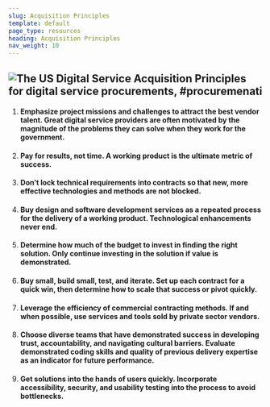 ```yaml
---
slug: Acquisition Principles
template: default
page_type: resources
heading: Acquisition Principles
nav_weight: 10
---
```

## ![The US Digital Service Acquisition Principles for digital service procurements, #procuremenati](/assets/img/TechFarPrincipalsGraphicwide.png 'Aquisition Principles for Digital Services')

1. #### Emphasize project missions and challenges to attract the best vendor talent. Great digital service providers are often motivated by the magnitude of the problems they can solve when they work for the government. 
2. #### Pay for results, not time. A working product is the ultimate metric of success.
3. #### Don’t lock technical requirements into contracts so that new, more effective technologies and methods are not blocked.
4. #### Buy design and software development services as a repeated process for the delivery of a working product. Technological enhancements never end.
5. #### Determine how much of the budget to invest in finding the right solution. Only continue investing in the solution if value is demonstrated.
6. #### Buy small, build small, test, and iterate. Set up each contract for a quick win, then determine how to scale that success or pivot quickly.
7. #### Leverage the efficiency of commercial contracting methods. If and when possible, use services and tools sold by private sector vendors.
8. #### Choose diverse teams that have demonstrated success in developing trust, accountability, and navigating cultural barriers. Evaluate demonstrated coding skills and quality of previous delivery expertise as an indicator for future performance.
9. #### Get solutions into the hands of users quickly. Incorporate accessibility, security, and usability testing into the process to avoid bottlenecks.

<style> img[alt=CAcquisition Principles] {
  max-width:  1200px;
  max-height: 500px;
  float: center;
  margin: 0px 15px 15px 0px;
  
} </style>
